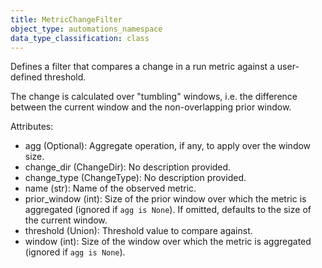 ```yaml
---
title: MetricChangeFilter
object_type: automations_namespace
data_type_classification: class
---
```


<Card title="View the source code" href="https://github.com/wandb/wandb/blob/main/wandb/automations/_filters/run_metrics.py" icon="github"/>



Defines a filter that compares a change in a run metric against a user-defined threshold.

The change is calculated over "tumbling" windows, i.e. the difference
between the current window and the non-overlapping prior window.

Attributes:
- agg (Optional): Aggregate operation, if any, to apply over the window size.
- change_dir (ChangeDir): No description provided.
- change_type (ChangeType): No description provided.
- name (str): Name of the observed metric.
- prior_window (int): Size of the prior window over which the metric is aggregated (ignored if `agg is None`).
    If omitted, defaults to the size of the current window.
- threshold (Union): Threshold value to compare against.
- window (int): Size of the window over which the metric is aggregated (ignored if `agg is None`).